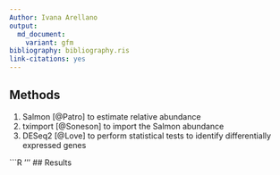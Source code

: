 ```yaml
---
Author: Ivana Arellano
output:
  md_document:
    variant: gfm
bibliography: bibliography.ris
link-citations: yes
---
```


## Methods

1. Salmon [@Patro] to estimate relative abundance
2. tximport [@Soneson] to import the Salmon abundance
3. DESeq2 [@Love] to perform statistical tests to identify differentially expressed genes

```R
'''
## Results

